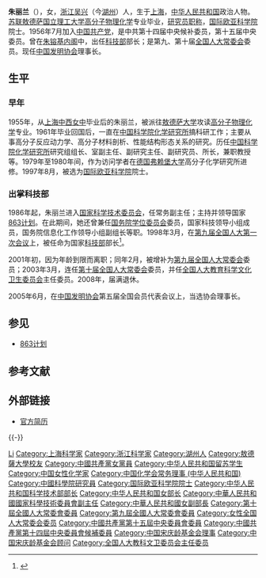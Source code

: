 {{Infobox_officeholder
| name = <span style="font-size:larger;">朱丽兰</span>
| image name =
| width = 
| now1 = <span style="color: blue;">中国发明协会理事长</span>
| period1 = 2005年6月 至今
| now2 = <span style="color: blue;">首任[[中华人民共和国科技部|中华人民共和国科技部]]部长</span>
| period2 = 1998年3月 至 2001年2月
| Sex = 女
| different name =
| party = {{CPC}}
| Native place = [[浙江|浙江]][[湖州|吴兴]]
| date of birth = 1935年8月
| place of birth = {{CHN-1928|上海市}}
| date of death = 
| place of death = 
| nationality = {{PRC}}
| spouse = 
| relatives = 范红（女儿）、张振威（女婿）
| educate = 
*[[苏联|苏联]][[敖德萨大学|敖德萨大学]]高分子物理化学专业毕业
| past = 
*<span style="color: blue;">[[中华人民共和国国家科学技术委员会|中华人民共和国国家科学技术委员会]]副主任<br>（1986年－1998年）</span>
*<span style="color: blue;">[[中共中央候补委员|中共中央候补委员]]<br>（1992年－1997年）</span>
*<span style="color: blue;">[[中华人民共和国科学技术部|中华人民共和国科学技术部]]部长<br>（1998年－2001年）</span>
*<span style="color: blue;">[[中共中央委员|中共中央委员]]<br>（1997年9月－2002年11月）</span>
*<span style="color: blue;">[[全国人民代表大会常务委员会|全国人民代表大会常务委员会]]委员<br>（2001年3月至2008年3月）</span>
| work =
*《当代高技术和发展战略》
}}

'''朱丽兰'''（{{bd|1935年|8月|catIdx=Z朱}}），女，[[浙江|浙江]][[吴兴|吴兴]]（今[[湖州|湖州]]）人，生于[[上海|上海]]，[[中华人民共和国|中华人民共和国]]政治人物。[[苏联|苏联]][[敖德萨国立理工大学|敖德萨国立理工大学]][[高分子|高分子]][[物理化学|物理化学]]专业毕业，[[研究员|研究员]][[职称|职称]]，[[国际欧亚科学院|国际欧亚科学院]]院士。1956年7月加入[[中国共产党|中国共产党]]，是中共第十四届中央候补委员，第十五届中央委员。曾在[[朱镕基政府|朱镕基内阁]]中，出任[[中华人民共和国科学技术部|科技部]]部长；是第九、第十届[[全国人大常委会|全国人大常委会]]委员。现任[[中国发明协会|中国发明协会]]理事长。

== 生平 ==
=== 早年 ===
1955年，从[[上海|上海]][[中西女中|中西女中]]毕业后的朱丽兰，被派往[[敖德萨大学|敖德萨大学]]攻读[[高分子物理化学|高分子物理化学]]专业。1961年毕业回国后，一直在[[中国科学院化学研究所|中国科学院化学研究所]]搞科研工作；主要从事高分子反应动力学、高分子材料剖析、性能结构形态关系的研究。历任[[中国科学院化学研究所|中国科学院化学研究所]]研究组组长、室副主任、副研究主任、副研究员、所长，兼职教授等。1979年至1980年间，作为访问学者在[[德国|德国]][[弗赖堡大学|弗赖堡大学]]高分子化学研究所进修。1997年8月，被选为[[国际欧亚科学院|国际欧亚科学院]]院士。

=== 出掌科技部 ===
1986年起，朱丽兰进入[[国家科学技术委员会|国家科学技术委员会]]，任常务副主任；主持并领导国家[[863计划|863计划]]。在此期间，她还曾兼任[[国务院学位委员会|国务院学位委员会]]委员，国家科技领导小组成员，国务院信息化工作领导小组副组长等职。1998年3月，在[[第九届全国人大第一次会议|第九届全国人大第一次会议]]上，被任命为国家[[中华人民共和国科学技术部|科技部]]部长<ref>{{cite book |title=何梁何利奖 2013 |editor = 何梁何利基金评选委员会 |location = 北京 |publisher = 中国科学技术出版社 |date = 2014年10月 |isbn = 978-7-5046-6701-|page = 246 }}</ref>。

2001年初，因为年龄到限而离职；同年2月，被增补为[[第九届全国人大常委会|第九届全国人大常委会]]委员；2003年3月，连任[[第十届全国人大常委会|第十届全国人大常委会]]委员，并任[[全国人大教育科学文化卫生委员会|全国人大教育科学文化卫生委员会]]主任委员。2008年，届满退休。

2005年6月，在[[中国发明协会|中国发明协会]]第五届全国会员代表会议上，当选协会理事长。

== 参见 ==
{{Portal|中华人民共和国|人物}}
* [[863计划|863计划]]

== 参考文献 ==
{{Reflist}}

== 外部链接 ==
* [http://news.xinhuanet.com/ziliao/2003-03/17/content_783110.htm 官方简历] {{Wayback|url=http://news.xinhuanet.com/ziliao/2003-03/17/content_783110.htm |date=20130703225125 }}
{{-}}
{{start box}}
{{s-npo|pro}}
{{s-before|[[倪志福|倪志福]]}}
{{s-title|[[中国发明协会|中国发明协会]]理事长|2005年6月至今}}
{{s-inc}}
{{s-par|prc-npc}}
{{s-before|[[朱开轩|朱开轩]]}}
{{s-title|[[第十届全国人民代表大会|第十届]][[全国人民代表大会教育科学文化卫生委员会|全国人民代表大会教育科学文化卫生委员会]]主任委员|2003年3月－2008年3月}}
{{s-after|[[白克明|白克明]]}}
{{s-gov|prc}}
{{s-before|[[宋健|宋健]]|[[国家科学技术委员会|国家科学技术委员会]]主任}}
{{s-title|[[中华人民共和国科学技术部|中华人民共和国科学技术部]]部长|1998年3月－2001年2月}}
{{s-after|[[徐冠华|徐冠华]]}}
{{end box}}

{{中华人民共和国科学技术部部长}}
{{Navboxes 
| title  = 朱丽兰在[[中华人民共和国国务院|中华人民共和国国务院]]的职务
| list1  =
{{第9届国务院|部门首长}}
}}
{{Navboxes 
| title  = 朱丽兰在[[中國化學會_(中華人民共和國)|中国化学会]]的职务
| list1  =
{{中国化学会第二十二届理事会}}
{{中国化学会第二十三届理事会}}
}}
{{Navboxes 
| title  = 朱丽兰在[[中国宋庆龄基金会|中国宋庆龄基金会]]的职务
| list1  =
{{宋庆龄基金会第一届理事会}}
{{宋庆龄基金会第二届理事会}}
{{宋庆龄基金会第三届理事会}}
{{宋庆龄基金会第四届理事会}}
{{中国宋庆龄基金会第五届理事会}}
}}

{{Authority control}}
{{DEFAULTSORT:Zhu朱}}
[[Category:朱姓|Li]]
[[Category:上海科学家|Category:上海科学家]]
[[Category:浙江科学家|Category:浙江科学家]]
[[Category:湖州人|Category:湖州人]]
[[Category:敖德薩大學校友|Category:敖德薩大學校友]]
[[Category:中國共產黨女黨員|Category:中國共產黨女黨員]]
[[Category:中华人民共和国留苏学生|Category:中华人民共和国留苏学生]]
[[Category:中国女性化学家|Category:中国女性化学家]]
[[Category:中国化学会常务理事_(中华人民共和国)|Category:中国化学会常务理事 (中华人民共和国)]]
[[Category:中國科學院研究員|Category:中國科學院研究員]]
[[Category:国际欧亚科学院院士|Category:国际欧亚科学院院士]]
[[Category:中华人民共和国科学技术部部长|Category:中华人民共和国科学技术部部长]]
[[Category:中华人民共和国女部长|Category:中华人民共和国女部长]]
[[Category:中華人民共和國國家科學技術委員會副主任|Category:中華人民共和國國家科學技術委員會副主任]]
[[Category:中華人民共和國女副部長|Category:中華人民共和國女副部長]]
[[Category:第十屆全國人大常委會委員|Category:第十屆全國人大常委會委員]]
[[Category:第九屆全國人大常委會委員|Category:第九屆全國人大常委會委員]]
[[Category:女性全国人大常委会委员|Category:女性全国人大常委会委员]]
[[Category:中國共產黨第十五屆中央委員會委員|Category:中國共產黨第十五屆中央委員會委員]]
[[Category:中國共產黨第十四屆中央委員會候補委員|Category:中國共產黨第十四屆中央委員會候補委員]]
[[Category:中国宋庆龄基金会理事|Category:中国宋庆龄基金会理事]]
[[Category:中国宋庆龄基金会顾问|Category:中国宋庆龄基金会顾问]]
[[Category:全国人大教科文卫委员会主任委员|Category:全国人大教科文卫委员会主任委员]]